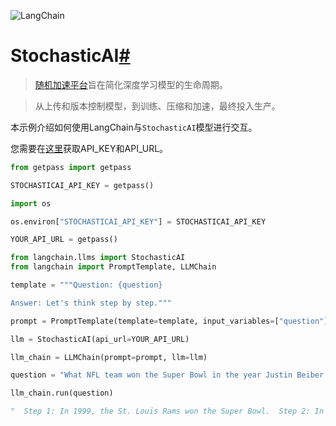 

<Head>
  <script>
    {
      `(function() {
         var _hmt = _hmt || [];
(function() {
  var hm = document.createElement("script");
  hm.src = "https://hm.baidu.com/hm.js?e60fb290e204e04c5cb6f79b0ac1e697";
  var s = document.getElementsByTagName("script")[0]; 
  s.parentNode.insertBefore(hm, s);
})();
       })();`
    }
  </script>
</Head>

![LangChain](https://pica.zhimg.com/50/v2-56e8bbb52aa271012541c1fe1ceb11a2_r.gif)





StochasticAI[#](#stochasticai "此标题的永久链接")
=================================

> 
> [随机加速平台](https://docs.stochastic.ai/docs/introduction/)旨在简化深度学习模型的生命周期。

>  从上传和版本控制模型，到训练、压缩和加速，最终投入生产。
> 
> 
> 

本示例介绍如何使用LangChain与`StochasticAI`模型进行交互。

您需要在[这里](https://app.stochastic.ai/workspace/profile/settings?tab=profile)获取API_KEY和API_URL。

```python
from getpass import getpass

STOCHASTICAI_API_KEY = getpass()

```

```python
import os

os.environ["STOCHASTICAI_API_KEY"] = STOCHASTICAI_API_KEY

```

```python
YOUR_API_URL = getpass()

```

```python
from langchain.llms import StochasticAI
from langchain import PromptTemplate, LLMChain

```

```python
template = """Question: {question}

Answer: Let's think step by step."""

prompt = PromptTemplate(template=template, input_variables=["question"])

```

```python
llm = StochasticAI(api_url=YOUR_API_URL)

```

```python
llm_chain = LLMChain(prompt=prompt, llm=llm)

```

```python
question = "What NFL team won the Super Bowl in the year Justin Beiber was born?"

llm_chain.run(question)

```

```python
"  Step 1: In 1999, the St. Louis Rams won the Super Bowl.  Step 2: In 1999, Beiber was born.  Step 3: The Rams were in Los Angeles at the time.  Step 4: So they didn't play in the Super Bowl that year.\n"

```

